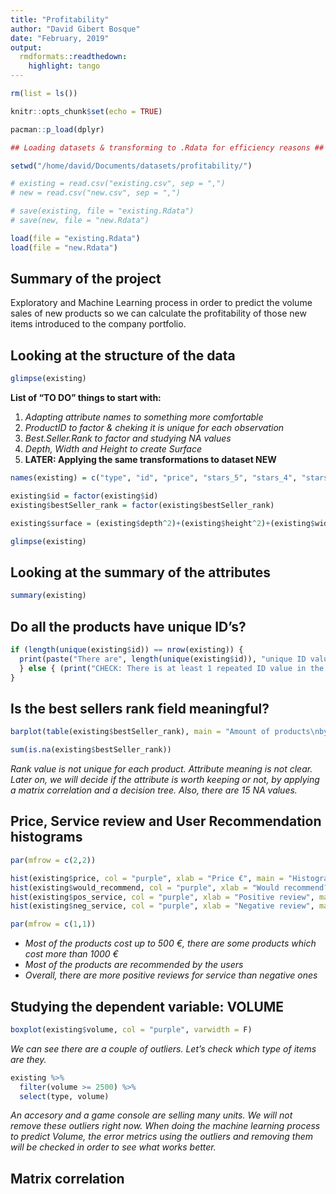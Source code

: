 ```yaml
---
title: "Profitability"
author: "David Gibert Bosque"
date: "February, 2019"
output:
  rmdformats::readthedown:
    highlight: tango
---
```

```r
rm(list = ls())
```

```r
knitr::opts_chunk$set(echo = TRUE)
```

```r
pacman::p_load(dplyr)
```

```r
## Loading datasets & transforming to .Rdata for efficiency reasons ##

setwd("/home/david/Documents/datasets/profitability/")

# existing = read.csv("existing.csv", sep = ",")
# new = read.csv("new.csv", sep = ",")

# save(existing, file = "existing.Rdata")
# save(new, file = "new.Rdata")

load(file = "existing.Rdata")
load(file = "new.Rdata")
```

## Summary of the project
Exploratory and Machine Learning process in order to predict the volume sales of new products so we can calculate the profitability of those new items introduced to the company portfolio.

## Looking at the structure of the data
```r
glimpse(existing)
```
**List of "TO DO" things to start with: **

1) *Adapting attribute names to something more comfortable*
2) *ProductID to factor & cheking it is unique for each observation*
3) *Best.Seller.Rank to factor and studying NA values*
4) *Depth, Width and Height to create Surface*
5) **LATER: Applying the same transformations to dataset NEW**

```r
names(existing) = c("type", "id", "price", "stars_5", "stars_4", "stars_3", "stars_2", "stars_1", "pos_service", "neg_service", "would_recommend", "bestSeller_rank", "weight", "depth", "width", "height", "profit_margin", "volume")

existing$id = factor(existing$id)
existing$bestSeller_rank = factor(existing$bestSeller_rank)

existing$surface = (existing$depth^2)+(existing$height^2)+(existing$width^2)

glimpse(existing)
```

## Looking at the summary of the attributes
```r
summary(existing)
```

## Do all the products have unique ID's?
```r
if (length(unique(existing$id)) == nrow(existing)) {
  print(paste("There are", length(unique(existing$id)), "unique ID values out of", nrow(existing), "observations."))
  } else { (print("CHECK: There is at least 1 repeated ID value in the 80 observations."))
}
```

## Is the best sellers rank field meaningful?
```r
barplot(table(existing$bestSeller_rank), main = "Amount of products\nby rank", col = "purple", xlab = "Rank", ylab = "Number of products")

sum(is.na(existing$bestSeller_rank))
```
*Rank value is not unique for each product. Attribute meaning is not clear. Later on, we will decide if the attribute is worth keeping or not, by applying a matrix correlation and a decision tree. Also, there are 15 NA values.*

## Price, Service review and User Recommendation histograms
```r
par(mfrow = c(2,2))

hist(existing$price, col = "purple", xlab = "Price €", main = "Histogram of Price")
hist(existing$would_recommend, col = "purple", xlab = "Would recommend?\n0 No, 1 Yes", main = "Histogram of user recommend")
hist(existing$pos_service, col = "purple", xlab = "Positive review", main = "Histogram of positive service")
hist(existing$neg_service, col = "purple", xlab = "Negative review", main = "Histogram of negative service")

par(mfrow = c(1,1))
```

* *Most of the products cost up to 500 €, there are some products which cost more than 1000 €*
* *Most of the products are recommended by the users*
* *Overall, there are more positive reviews for service than negative ones*

## Studying the dependent variable: VOLUME
```r
boxplot(existing$volume, col = "purple", varwidth = F)
```

*We can see there are a couple of outliers. Let's check which type of items are they.*

```r
existing %>%
  filter(volume >= 2500) %>%
  select(type, volume)
```
*An accesory and a game console are selling many units. We will not remove these outliers right now. When doing the machine learning process to predict Volume, the error metrics using the outliers and removing them will be checked in order to see what works better.*

## Matrix correlation
```r

```



